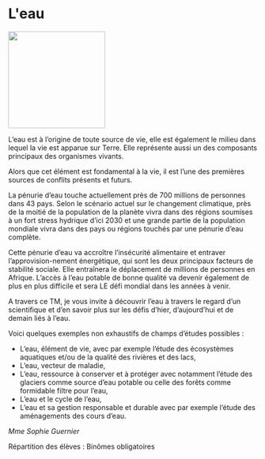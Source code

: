 # L&#039;eau

::: {.center data-latex=""}
![](images/l-eau.jpeg){height=14em}
:::

L'eau est à l'origine de toute source de vie, elle est également le
milieu dans lequel la vie est apparue sur Terre. Elle représente aussi
un des composants principaux des organismes vivants.

Alors que cet élément est fondamental à la vie, il est l'une des
premières sources de conflits présents et futurs. 

La pénurie d'eau touche actuellement près de 700 millions de personnes
dans 43 pays. Selon le scénario actuel sur le changement climatique,
près de la moitié de la population de la planète vivra dans des régions
soumises à un fort stress hydrique d'ici 2030 et une grande partie de
la population mondiale vivra dans des pays ou régions touchés par une
pénurie d'eau complète. 

Cette pénurie d'eau va accroître l'insécurité alimentaire et entraver
l'approvision-nement énergétique, qui sont les deux principaux facteurs
de stabilité sociale. Elle entraînera le déplacement de millions de
personnes en Afrique. L'accès à l'eau potable de bonne qualité va
devenir également de plus en plus difficile et sera LE défi mondial dans
les années à venir.

A travers ce TM, je vous invite à découvrir l'eau à travers le regard
d'un scientifique
et d'en savoir plus sur les défis d'hier, d'aujourd'hui et de demain
liés à l'eau.

\clearpage

Voici quelques exemples non exhaustifs de champs d'études possibles :

-   L'eau, élément de vie, avec par exemple l'étude des écosystèmes
    aquatiques et/ou de la qualité des rivières et des lacs,
-   L'eau, vecteur de maladie,
-   L'eau, ressource à conserver et à protéger avec notamment l'étude
    des glaciers comme source d'eau potable ou celle des forêts comme
    formidable filtre pour l'eau,
-   L'eau et le cycle de l'eau,
-   L'eau et sa gestion responsable et durable avec par exemple
    l'étude des aménagements des cours d'eau.

::: {.signature data-latex=""}
_Mme Sophie Guernier_  
:::
Répartition des élèves : Binômes obligatoires